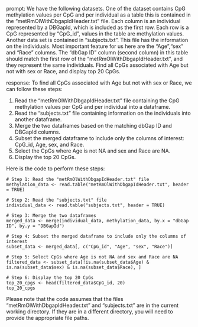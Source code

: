 prompt:
We have the following datasets. One of the dataset contains CpG methylation values per CpG and per individual as a table this is contained in the “metRmOlWithDbgapIdHeader.txt” file. Each column is an individual represented by a DBGapId, which is included as the first row. Each row is a CpG represented by "CpG_id", values in the table are methylation values. Another data set is contained in “subjects.txt”. This file has the information on the individuals. Most important feature for us here are the "Age","sex" and "Race" columns. The "dbGap ID" column (second column) in this table should match the first row of the "metRmOlWithDbgapIdHeader.txt", and they represent the same individuals. Find all CpGs associated with Age but not with sex or Race, and display top 20 CpGs.

response:
To find all CpGs associated with Age but not with sex or Race, we can follow these steps:

1. Read the "metRmOlWithDbgapIdHeader.txt" file containing the CpG methylation values per CpG and per individual into a dataframe.
2. Read the "subjects.txt" file containing information on the individuals into another dataframe.
3. Merge the two dataframes based on the matching dbGap ID and DBGapId columns.
4. Subset the merged dataframe to include only the columns of interest: CpG_id, Age, sex, and Race.
5. Select the CpGs where Age is not NA and sex and Race are NA.
6. Display the top 20 CpGs.

Here is the code to perform these steps:

```
# Step 1: Read the "metRmOlWithDbgapIdHeader.txt" file
methylation_data <- read.table("metRmOlWithDbgapIdHeader.txt", header = TRUE)

# Step 2: Read the "subjects.txt" file
individual_data <- read.table("subjects.txt", header = TRUE)

# Step 3: Merge the two dataframes
merged_data <- merge(individual_data, methylation_data, by.x = "dbGap ID", by.y = "DBGapId")

# Step 4: Subset the merged dataframe to include only the columns of interest
subset_data <- merged_data[, c("CpG_id", "Age", "sex", "Race")]

# Step 5: Select CpGs where Age is not NA and sex and Race are NA
filtered_data <- subset_data[!is.na(subset_data$Age) & is.na(subset_data$sex) & is.na(subset_data$Race), ]

# Step 6: Display the top 20 CpGs
top_20_cpgs <- head(filtered_data$CpG_id, 20)
top_20_cpgs
```

Please note that the code assumes that the files "metRmOlWithDbgapIdHeader.txt" and "subjects.txt" are in the current working directory. If they are in a different directory, you will need to provide the appropriate file paths.

